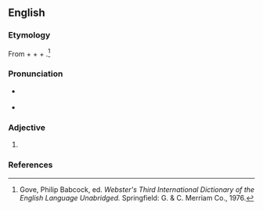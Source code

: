 ==English==

===Etymology===
From {{etyl|en}} {{term|a-||not|lang=en}} + {{etyl|la}} {{term|calyc||calyx|lang=la}} + {{etyl|en}} {{term|-ine|lang=en}} + {{term|-ous||possessing the qualities of|lang=en}}.<ref name=WI3>Gove, Philip Babcock, ed. ''Webster's Third International Dictionary of the English Language Unabridged.'' Springfield: G. & C. Merriam Co., 1976.</ref>

===Pronunciation===
*{{a|US}} {{IPA|/ˌeɪ.kəˈlɪs.n̩.əs/}}
* {{rhymes|ɪsənəs}}

===Adjective===
{{head|en|adjective}}

# {{alternate form of| acalycine}}

===References===
<references/>